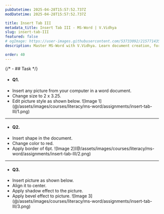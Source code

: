 ```yaml
---
pubDatetime: 2025-04-28T15:57:52.737Z
modDatetime: 2025-04-28T15:57:52.737Z

title: Insert Tab III
metadata_title: Insert Tab III - MS-Word | V.Vidhya
slug: insert-tab-III
featured: false
# ogImage: https://user-images.githubusercontent.com/53733092/215771435-25408246-2309-4f8b-a781-1f3d93bdf0ec.png
description: Master MS-Word with V.Vidhya. Learn document creation, formatting, mail merge and other professional skills with real-world applications.

order: 40
---
```


{/* - ## Task */}

- #### Q1.

<ul class="list-[circle]">
    <li>
        Insert any picture from your computer in a word document.
    </li>
    <li>Change size to 2 x 3.25.</li>
    <li>
        Edit picture style as shown below.
        ![Image 1](@/assets/images/courses/literacy/ms-word/assignments/insert-tab-III/1.png)
    </li>
</ul>

---

- #### Q2.

<ul class="list-[circle]">
    <li>
        Insert shape in the document.
    </li>
    <li>Change color to red.</li>
    <li>
       Apply border of 6pt.
        ![Image 2](@/assets/images/courses/literacy/ms-word/assignments/insert-tab-III/2.png)
    </li>
</ul>

---

- #### Q3.

<ul class="list-[circle]">
    <li>
        Insert picture as shown below.
    </li>
    <li>Align it to center.</li>
    <li>Apply shadow effect to the picture.</li>
    <li>
        Apply bevel effect to picture.
        ![Image 3](@/assets/images/courses/literacy/ms-word/assignments/insert-tab-III/3.png)
    </li>
</ul>